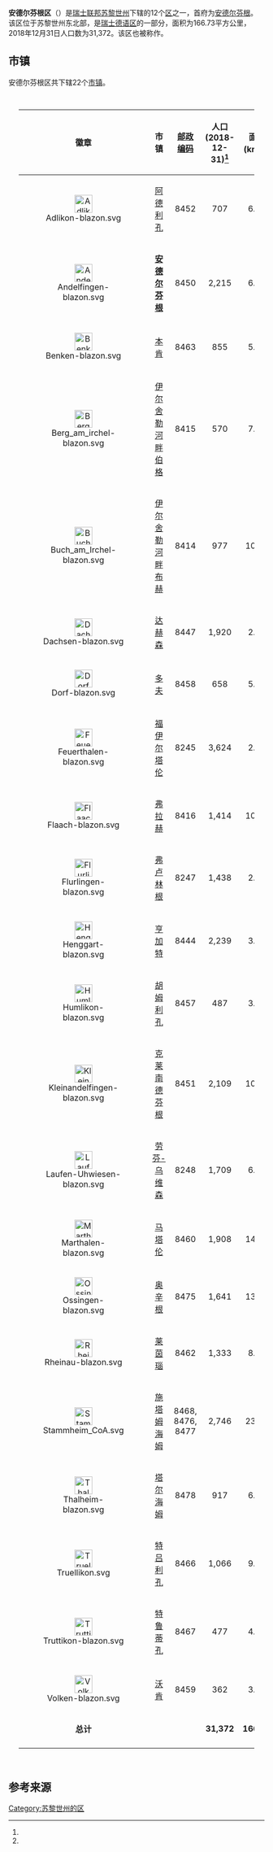 {{Infobox settlement
| name = 安德尔芬根区
| native_name = {{lang|de|Bezirk Andelfingen}}
| settlement_type = [[区_(瑞士)|瑞士的区]]
| image_map = Karte Bezirk Andelfingen 2019.png
| map_caption = 安德尔芬根区地图
| pushpin_map = Switzerland
| pushpin_relief = Switzerland relief location map.jpg
| pushpin_label_position = bottom
| pushpin_map_caption = 安德尔芬根区在瑞士的位置
| subdivision_type = 国家
| subdivision_name = {{CHE}}
| subdivision_type1 = [[瑞士行政区划|联邦州]]
| subdivision_name1 = {{flagicon|Zürich|size=16px}} [[苏黎世州|苏黎世州]]
| subdivision_type2 = 首府
| subdivision_name2 = [[File:Andelfingen-blazon.svg|16px]] [[安德尔芬根|安德尔芬根]]
| area_footnotes = <ref name=面积>{{cite web|url=https://www.bfs.admin.ch/bfs/de/home/statistiken/raum-umwelt/bodennutzung-bedeckung/gesamtspektrum-regionalen-stufen/gemeinden.html|title=Arealstatistik Standard - Gemeinden nach 4 Hauptbereichen|trans_title=瑞士联邦按四种用地类型划分的市镇面积统计表|date=2018-11-26|publisher=[[瑞士联邦统计署|瑞士联邦统计署]]|language=de|access-date=2019-11-19|archive-date=2019-11-15|archive-url=https://web.archive.org/web/20191115011326/https://www.bfs.admin.ch/bfs/de/home/statistiken/raum-umwelt/bodennutzung-bedeckung/gesamtspektrum-regionalen-stufen/gemeinden.html|dead-url=no}}</ref>
| area_total_km2 = 166.73
| population_as_of = 2018年12月31日
| population_footnotes = <ref name=人口>{{cite web|url=https://www.bfs.admin.ch/bfs/de/home/statistiken/bevoelkerung.assetdetail.7966022.html|title=Ständige Wohnbevölkerung nach Staatsangehörigkeitskategorie, Geschlecht und Gemeinde, Provisorische Jahresergebnisse, 2018|trans_title=瑞士联邦2018年按国籍、性别和市镇划分的常住人口统计表|date=2019-04-09|publisher=[[瑞士联邦统计署|瑞士联邦统计署]]|language=de|access-date=2019-11-11|archive-date=2019-04-11|archive-url=https://web.archive.org/web/20190411063248/https://www.bfs.admin.ch/bfs/de/home/statistiken/bevoelkerung.assetdetail.7966022.html|dead-url=no}}</ref>
| population_total = 31372
| population_density_km2 = auto
| timezone = [[欧洲中部时间|CET]]
| utc_offset = +1
| timezone_DST = [[欧洲中部夏令时间|CEST]]
| utc_offset_DST = +2
| coordinates = {{coord|47|37|N|8|40|E|region:|display=inline,title}}
| blank_name = [[瑞士市镇官方编号|官方编号]]
| blank_info = 0102
| blank1_name = 下辖市镇
| blank1_info = 22个
}}

'''安德尔芬根区'''（{{lang-de|Bezirk Andelfingen}}）是[[瑞士联邦|瑞士联邦]][[苏黎世州|苏黎世州]]下辖的12个[[区_(瑞士)|区]]之一，首府为[[安德尔芬根|安德尔芬根]]。该区位于苏黎世州东北部，是[[瑞士德语区|瑞士德语区]]的一部分，面积为166.73平方公里，2018年12月31日人口数为31,372。该区也被称作{{link-de|苏黎世葡萄酒产区|Zürcher Weinland}}。

== 市镇 ==
安德尔芬根区共下辖22个[[市镇_(瑞士)|市镇]]。

<div style="padding:1em 20px 1em 20px; color:#000000;text-align:left;">
{|cellpadding="3" cellspacing="0" border="1" style="border: gray solid 1px; border-collapse: collapse;"
!colspan="1" align=center bgcolor="#EFEFEF" width="50" | '''徽章'''
!colspan="1" align=center bgcolor="#EFEFEF" width="140" | '''市镇'''
!colspan="1" align=center bgcolor="#EFEFEF" width="140" | '''[[瑞士邮政编码系统|邮政编码]]'''
!colspan="1" align=center bgcolor="#EFEFEF" width="110" | '''人口'''<br>(2018-12-31)<ref name=人口/>
!colspan="1" align=center bgcolor="#EFEFEF" width="90" | '''面积(km²)'''<ref name=面积/>
|-
| align="center" | [[File:Adlikon-blazon.svg|35px]]
| align="center" | [[阿德利孔|阿德利孔]]
| align="center" | 8452
| align="center" | 707
| align="center" | 6.58
|-
| align="center" | [[File:Andelfingen-blazon.svg|35px]]
| align="center" | '''[[安德尔芬根|安德尔芬根]]'''
| align="center" | 8450
| align="center" | 2,215
| align="center" | 6.74
|-
| align="center" | [[File:Benken-blazon.svg|35px]]
| align="center" | [[本肯|本肯]]
| align="center" | 8463
| align="center" | 855
| align="center" | 5.66
|-
| align="center" | [[File:Berg_am_irchel-blazon.svg|35px]]
| align="center" | [[伊尔舍勒河畔伯格|伊尔舍勒河畔伯格]]
| align="center" | 8415
| align="center" | 570
| align="center" | 7.06
|-
| align="center" | [[File:Buch_am_Irchel-blazon.svg|35px]]
| align="center" | [[伊尔舍勒河畔布赫|伊尔舍勒河畔布赫]]
| align="center" | 8414
| align="center" | 977
| align="center" | 10.21
|-
| align="center" | [[File:Dachsen-blazon.svg|35px]]
| align="center" | [[达赫森|达赫森]]
| align="center" | 8447
| align="center" | 1,920
| align="center" | 2.70
|-
| align="center" | [[File:Dorf-blazon.svg|35px]]
| align="center" | [[多夫_(苏黎世州)|多夫]]
| align="center" | 8458
| align="center" | 658
| align="center" | 5.56
|-
| align="center" | [[File:Feuerthalen-blazon.svg|35px]]
| align="center" | [[福伊尔塔伦|福伊尔塔伦]]
| align="center" | 8245
| align="center" | 3,624
| align="center" | 2.49
|-
| align="center" | [[File:Flaach-blazon.svg|35px]]
| align="center" | [[弗拉赫|弗拉赫]]
| align="center" | 8416
| align="center" | 1,414
| align="center" | 10.16
|-
| align="center" | [[File:Flurlingen-blazon.svg|35px]]
| align="center" | [[弗卢林根|弗卢林根]]
| align="center" | 8247
| align="center" | 1,438
| align="center" | 2.40
|-
| align="center" | [[File:Henggart-blazon.svg|35px]]
| align="center" | [[亨加特|亨加特]]
| align="center" | 8444
| align="center" | 2,239
| align="center" | 3.03
|-
| align="center" | [[File:Humlikon-blazon.svg|35px]]
| align="center" | [[胡姆利孔|胡姆利孔]]
| align="center" | 8457
| align="center" | 487
| align="center" | 3.68
|-
| align="center" | [[File:Kleinandelfingen-blazon.svg|35px]]
| align="center" | [[克莱南德芬根|克莱南德芬根]]
| align="center" | 8451
| align="center" | 2,109
| align="center" | 10.29
|-
| align="center" | [[File:Laufen-Uhwiesen-blazon.svg|35px]]
| align="center" | [[劳芬-乌维森|劳芬-乌维森]]
| align="center" | 8248
| align="center" | 1,709
| align="center" | 6.27
|-
| align="center" | [[File:Marthalen-blazon.svg|35px]]
| align="center" | [[马塔伦|马塔伦]]
| align="center" | 8460
| align="center" | 1,908
| align="center" | 14.11
|-
| align="center" | [[File:Ossingen-blazon.svg|35px]]
| align="center" | [[奥辛根|奥辛根]]
| align="center" | 8475
| align="center" | 1,641
| align="center" | 13.07
|-
| align="center" | [[File:Rheinau-blazon.svg|35px]]
| align="center" | [[莱茵瑙|莱茵瑙]]
| align="center" | 8462
| align="center" | 1,333
| align="center" | 8.93
|-
| align="center" | [[File:Stammheim_CoA.svg|35px]]
| align="center" | [[施塔姆海姆|施塔姆海姆]]
| align="center" | 8468, 8476, 8477
| align="center" | 2,746
| align="center" | 23.93
|-
| align="center" | [[File:Thalheim-blazon.svg|35px]]
| align="center" | [[塔尔海姆_(苏黎世州)|塔尔海姆]]
| align="center" | 8478
| align="center" | 917
| align="center" | 6.44
|-
| align="center" | [[File:Truellikon.svg|35px]]
| align="center" | [[特吕利孔|特吕利孔]]
| align="center" | 8466
| align="center" | 1,066
| align="center" | 9.80
|-
| align="center" | [[File:Truttikon-blazon.svg|35px]]
| align="center" | [[特鲁蒂孔|特鲁蒂孔]]
| align="center" | 8467
| align="center" | 477
| align="center" | 4.42
|-
| align="center" | [[File:Volken-blazon.svg|35px]]
| align="center" | [[沃肯|沃肯]]
| align="center" | 8459
| align="center" | 362
| align="center" | 3.20
|- style="background-color:#EFEFEF;"
| align="center" | '''总计'''
| align="center" | 
| align="center" | 
| align="center" | '''31,372''' 
| align="center" | '''166.73'''
|-
|}
</div>

== 参考来源 ==
{{Reflist}}

{{commonscat|Zürcher Weinland}}
{{苏黎世州区划}}

{{DEFAULTSORT:Andelfingen District}}
[[Category:苏黎世州的区|Category:苏黎世州的区]]
